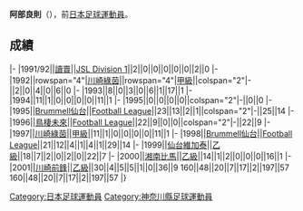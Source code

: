 {{unreferenced|time=2013-07-15T14:45:13+00:00}}
{{Infobox football biography
|name=阿部良則
|image=
|fullname=阿部良則
|birth_date={{Birth date and age|1972|9|10}}
|cityofbirth=[[神奈川縣|神奈川縣]]
|countryofbirth=[[日本|日本]]
|position=[[前鋒_(足球)|前鋒]]
|currentclub=
|years=1991-1995<br/>1995<br/>1996<br/>1997<br/>1998-1999<br/>2000<br/>2001
|clubs=[[東京綠茵|讀賣/川崎綠茵]]<br/>[[仙台維加泰|Brummell仙台]]<br/>[[鳥栖砂岩|鳥棲未來]]<br/>[[東京綠茵|川崎綠茵]]<br/>[[仙台維加泰|Brummell仙台/仙台維加泰]]<br/>[[湘南比馬|湘南比馬]]<br/>[[川崎前鋒|川崎前鋒]]
|caps(goals)=
|nationalyears=
|nationalteam=
|nationalcaps(goals)=
}}
'''阿部良則'''（{{Bd|1972年|9月10日||}}），前[[日本|日本]][[足球|足球]][[運動員|運動員]]。

==成績==
{{Football player club statistics 1|YYN}}
{{Football player club statistics 2|JPN|YYN}}
|-
|1991/92||[[東京綠茵|讀賣]]||[[Japan_Soccer_League|JSL Division 1]]||2||0||0||0||0||0||2||0
|-
|1992||rowspan="4"|[[東京綠茵|川崎綠茵]]||rowspan="4"|[[日本職業足球甲級聯賽|甲級]]||colspan="2"|-||2||0||4||0||6||0
|-
|1993||8||0||3||0||6||1||17||1
|-
|1994||11||1||0||0||0||0||11||1
|-
|1995||0||0||0||0||colspan="2"|-||0||0
|-
|1995||[[仙台維加泰|Brummell仙台]]||[[Japan_Football_League|Football League]]||23||13||2||1||colspan="2"|-||25||14
|-
|1996||[[鳥栖砂岩|鳥棲未來]]||[[Japan_Football_League|Football League]]||22||9||0||0||colspan="2"|-||22||9
|-
|1997||[[東京綠茵|川崎綠茵]]||[[日本職業足球甲級聯賽|甲級]]||11||1||0||0||0||0||11||1
|-
|1998||[[仙台維加泰|Brummell仙台]]||[[Japan_Football_League|Football League]]||21||12||4||1||4||1||29||14
|-
|1999||[[仙台維加泰|仙台維加泰]]||[[日本職業足球乙級聯賽|乙級]]||18||7||2||0||2||0||22||7
|-
|2000||[[湘南比馬|湘南比馬]]||[[日本職業足球乙級聯賽|乙級]]||14||1||2||0||0||0||16||1
|-
|2001||[[川崎前鋒|川崎前鋒]]||[[日本職業足球乙級聯賽|乙級]]||30||4||5||5||1||0||36||9
{{Football player club statistics 3|1|JPN}}160||48||20||7||17||2||197||57
{{Football player club statistics 5}}160||48||20||7||17||2||197||57
|}

{{Japan-sport-bio-stub}}
{{Soccer-player-stub}}
[[Category:日本足球運動員|Category:日本足球運動員]]
[[Category:神奈川縣足球運動員|Category:神奈川縣足球運動員]]